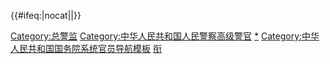 {{Navbox
|name = 总警监
|title = [[中华人民共和国人民警察]][[总警监]]
|image = [[File:Police Badge,P.R.China.svg|60px|中华人民共和国人民警察警徽]]
|above = 根据《[[s:中华人民共和国人民警察警衔条例|人民警察警衔条例]]》第13、18条，由[[中华人民共和国国务院总理|国务院总理]]批准授予（括注授衔年份）：

|group1 = [[中华人民共和国公安部|公安部]]部长
|list1 = [[陶驷驹]]{{Small|（1992）}}{{to}}[[贾春旺]]{{Small|（1992）}}{{to}}[[周永康]]{{Small|（2002）}}{{to}}[[孟建柱]]{{Small|（2007）}}{{to}}[[郭声琨]]{{Small|（2012）}}{{to}}[[赵克志]]{{Small|（2017）}}{{to}}[[王小洪]]{{Small|（2022）}}

|group2 = [[中华人民共和国国家安全部|国家安全部]]部长
|list2 = [[贾春旺]]{{Small|（1992）}}{{to}}[[许永跃]]{{Small|（1998）}}{{to}}[[耿惠昌]]{{Small|（2008）}}{{to}}[[陈文清]]{{Small|（2016）}}

|group3 = 其他正部级警官
|list3 = [[顾林昉]]{{Small|（1992年，时任中央政法委秘书长、公安部常务副部长）}}
}}<includeonly>{{#ifeq:{{{1}}}|nocat||[[Category:总警监]][[Category:中华人民共和国人民警察高级警官]]}}</includeonly><noinclude>
[[Category:总警监|*]]
[[Category:中华人民共和国国务院系统官员导航模板]]
[[Category:中华人民共和国警官导航模板|衔]]
</noinclude>